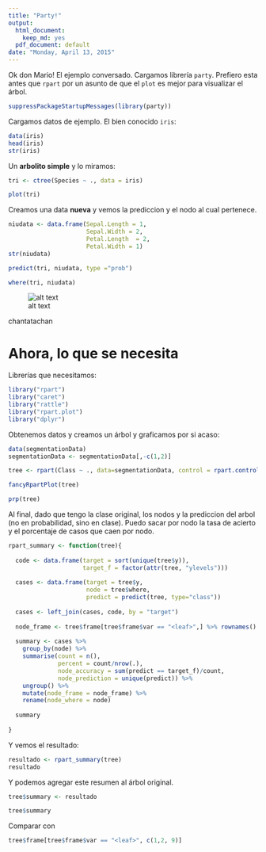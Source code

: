 ```yaml
---
title: "Party!"
output:
  html_document:
    keep_md: yes
  pdf_document: default
date: "Monday, April 13, 2015"
---
```


Ok don Mario! El ejemplo conversado. Cargamos librería `party`. Prefiero esta antes que `rpart` por un asunto de que el `plot` es mejor para visualizar el árbol.

```r
suppressPackageStartupMessages(library(party))
```

Cargamos datos de ejemplo. El bien conocido `iris`:

```r
data(iris)
head(iris)
str(iris)
```

Un **arbolito simple** y lo miramos:

```r
tri <- ctree(Species ~ ., data = iris)

plot(tri)
```

Creamos una data **nueva** y vemos la prediccion y el nodo al cual pertenece.

```r
niudata <- data.frame(Sepal.Length = 1,
                      Sepal.Width = 2,
                      Petal.Length  = 2,
                      Petal.Width = 1)
str(niudata)

predict(tri, niudata, type ="prob")

where(tri, niudata)

```
![alt text](http://cienciaxxi.es/blog/wp-content/uploads/2011/12/juan-tamariz4.jpg)

chantatachan

# Ahora, lo que se necesita

Librerías que necesitamos:

```r
library("rpart")
library("caret")  
library("rattle")
library("rpart.plot")
library("dplyr")
```

Obtenemos datos y creamos un árbol y graficamos por si acaso:

```r
data(segmentationData)
segmentationData <- segmentationData[,-c(1,2)]

tree <- rpart(Class ~ ., data=segmentationData, control = rpart.control(minsplit=20, cp=0, maxdepth=4))

fancyRpartPlot(tree)

prp(tree)    	

```


Al final, dado que tengo la clase original, los nodos y la prediccion del arbol (no en probabilidad, sino en clase). Puedo sacar por nodo la tasa de acierto y el porcentaje de casos que caen por nodo.

```r
rpart_summary <- function(tree){
  
  code <- data.frame(target = sort(unique(tree$y)),
                     target_f = factor(attr(tree, "ylevels")))
  
  cases <- data.frame(target = tree$y,
                      node = tree$where,
                      predict = predict(tree, type="class"))
  
  cases <- left_join(cases, code, by = "target")
  
  node_frame <- tree$frame[tree$frame$var == "<leaf>",] %>% rownames()
    
  summary <- cases %>%
    group_by(node) %>%
    summarise(count = n(),
              percent = count/nrow(.),
              node_accuracy = sum(predict == target_f)/count,
              node_prediction = unique(predict)) %>%
    ungroup() %>%
    mutate(node_frame = node_frame) %>%
    rename(node_where = node)
  
  summary
  
}
```


Y vemos el resultado: 
```r
resultado <- rpart_summary(tree)
resultado

```

Y podemos agregar este resumen al árbol original.

```r

tree$summary <- resultado

tree$summary

```

Comparar con

```r
tree$frame[tree$frame$var == "<leaf>", c(1,2, 9)]
```


